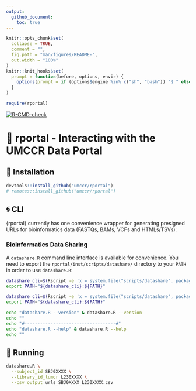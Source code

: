 ```yaml
---
output:
  github_document:
    toc: true
---
```


<!-- README.md is generated from README.Rmd. Please edit that file -->

```r
knitr::opts_chunk$set(
  collapse = TRUE,
  comment = "",
  fig.path = "man/figures/README-",
  out.width = "100%"
)
knitr::knit_hooks$set(
  prompt = function(before, options, envir) {
    options(prompt = if (options$engine %in% c("sh", "bash")) "$ " else "R> ")
  }
)
```

```r
require(rportal)
```

<!-- badges: start -->
[![R-CMD-check](https://github.com/umccr/rportal/actions/workflows/R-CMD-check.yaml/badge.svg)](https://github.com/umccr/rportal/actions/workflows/R-CMD-check.yaml)
<!-- badges: end -->

# 🔮 rportal - Interacting with the UMCCR Data Portal

## 🍕 Installation

```r
devtools::install_github("umccr/rportal")
# remotes::install_github("umccr/rportal")
```


## 🌀 CLI

{rportal} currently has one convenience wrapper for generating presigned URLs for
bioinformatics data (FASTQs, BAMs, VCFs and HTMLs/TSVs):

### Bioinformatics Data Sharing

A `datashare.R` command line interface is available for convenience.
You need to export the `rportal/inst/scripts/datashare/` directory to your `PATH` in order to use `datashare.R`:

```bash
datashare_cli=$(Rscript -e 'x = system.file("scripts/datashare", package = "rportal"); cat(x, "\n")' | xargs)
export PATH="${datashare_cli}:${PATH}"
```

```bash
datashare_cli=$(Rscript -e 'x = system.file("scripts/datashare", package = "rportal"); cat(x, "\n")' | xargs)
export PATH="${datashare_cli}:${PATH}"

echo "datashare.R --version" & datashare.R --version
echo ""
echo "#-----------------------------------#"
echo "datashare.R --help" & datashare.R --help
echo ""
```

## 🚕 Running

```bash
datashare.R \
  --subject_id SBJ0XXXX \
  --library_id_tumor L230XXXX \
  --csv_output urls_SBJ0XXXX_L230XXXX.csv
```

